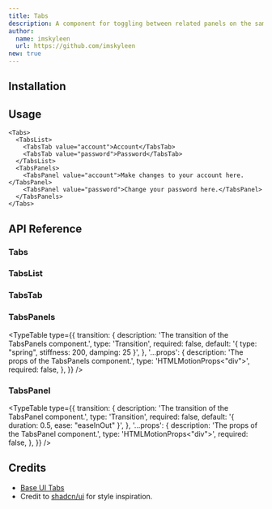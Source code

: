 ```yaml
---
title: Tabs
description: A component for toggling between related panels on the same page.
author:
  name: imskyleen
  url: https://github.com/imskyleen
new: true
---
```


<ComponentPreview name="demo-components-base-tabs" />

## Installation

<ComponentInstallation name="components-base-tabs" />

## Usage

```tsx
<Tabs>
  <TabsList>
    <TabsTab value="account">Account</TabsTab>
    <TabsTab value="password">Password</TabsTab>
  </TabsList>
  <TabsPanels>
    <TabsPanel value="account">Make changes to your account here.</TabsPanel>
    <TabsPanel value="password">Change your password here.</TabsPanel>
  </TabsPanels>
</Tabs>
```

## API Reference

### Tabs

<div className="flex flex-col gap-2">
<ExternalLink
  href="https://animate-ui.com/docs/primitives/base/tabs#tabs"
  text="Animate UI API Reference - Tabs Primitive"
/>

<ExternalLink
  href="https://base-ui.com/react/components/tabs#root"
  text="Base UI API Reference - Tabs.Root"
/>
</div>

### TabsList

<div className="flex flex-col gap-2">
<ExternalLink
  href="https://animate-ui.com/docs/primitives/base/tabs#tabslist"
  text="Animate UI API Reference - TabsList Primitive"
/>

<ExternalLink
  href="https://base-ui.com/react/components/tabs#list"
  text="Base UI API Reference - Tabs.List"
/>
</div>

### TabsTab

<div className="flex flex-col gap-2">
<ExternalLink
  href="https://animate-ui.com/docs/primitives/base/tabs#tabstab"
  text="Animate UI API Reference - TabsTab Primitive"
/>

<ExternalLink
  href="https://base-ui.com/react/components/tabs#tab"
  text="Base UI API Reference - Tabs.Tab"
/>
</div>

### TabsPanels

<ExternalLink
  href="https://animate-ui.com/docs/primitives/base/tabs#tabspanels"
  text="Animate UI API Reference - TabsPanels Primitive"
/>

<TypeTable
  type={{
    transition: {
      description: 'The transition of the TabsPanels component.',
      type: 'Transition',
      required: false,
      default: '{ type: "spring", stiffness: 200, damping: 25 }',
    },
    '...props': {
      description: 'The props of the TabsPanels component.',
      type: 'HTMLMotionProps<"div">',
      required: false,
    },
  }}
/>

### TabsPanel

<div className="flex flex-col gap-2">
<ExternalLink
  href="https://animate-ui.com/docs/primitives/base/tabs#tabspanel"
  text="Animate UI API Reference - TabsPanel Primitive"
/>

<ExternalLink
  href="https://base-ui.com/react/components/tabs#panel"
  text="Base UI API Reference - Tabs.Panel"
/>
</div>

<TypeTable
  type={{
    transition: {
      description: 'The transition of the TabsPanel component.',
      type: 'Transition',
      required: false,
      default: '{ duration: 0.5, ease: "easeInOut" }',
    },
    '...props': {
      description: 'The props of the TabsPanel component.',
      type: 'HTMLMotionProps<"div">',
      required: false,
    },
  }}
/>

## Credits

- [Base UI Tabs](https://base-ui.com/react/components/tabs)
- Credit to [shadcn/ui](https://ui.shadcn.com/docs/components/tabs) for style inspiration.
